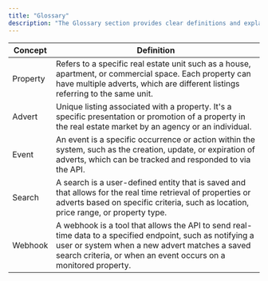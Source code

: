 ```yaml
---
title: "Glossary"
description: "The Glossary section provides clear definitions and explanations of key terms and concepts used throughout the API documentation"
---
```


| Concept      | Definition |
| -----------------| -------- |
| Property       | Refers to a specific real estate unit such as a house, apartment, or commercial space. Each property can have multiple adverts, which are different listings referring to the same unit.    |
| Advert       | Unique listing associated with a property. It's a specific presentation or promotion of a property in the real estate market by an agency or an individual.|
| Event       | An event is a specific occurrence or action within the system, such as the creation, update, or expiration of adverts, which can be tracked and responded to via the API.    |
| Search   | A search is a user-defined entity that is saved and that allows for the real time retrieval of properties or adverts based on specific criteria, such as location, price range, or property type.      |
| Webhook   | A webhook is a tool that allows the API to send real-time data to a specified endpoint, such as notifying a user or system when a new advert matches a saved search criteria, or when an event occurs on a monitored property.       |
